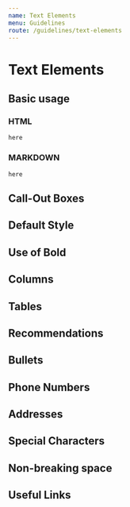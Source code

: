 ```yaml
---
name: Text Elements
menu: Guidelines
route: /guidelines/text-elements
---
```


# Text Elements

## Basic usage

### HTML

`here`

### MARKDOWN 

`here`

## Call-Out Boxes

## Default Style

## Use of Bold

## Columns

## Tables

## Recommendations

## Bullets

## Phone Numbers

## Addresses

## Special Characters

## Non-breaking space

## Useful Links